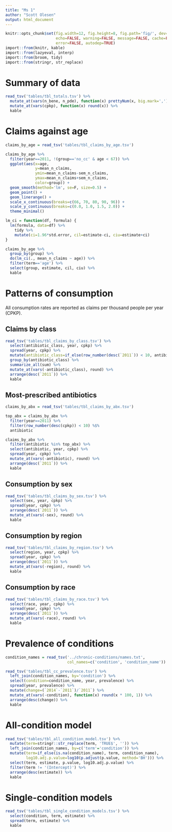 ```yaml
---
title: "Ms 1"
author: "Scott Olesen"
output: html_document
---
```


```r
knitr::opts_chunk$set(fig.width=12, fig.height=8, fig.path='fig/', dev=c('pdf', 'png'),
                      echo=FALSE, warning=FALSE, message=FALSE, cache=FALSE,
                      error=FALSE, autodep=TRUE)
import::from(knitr, kable)
import::from(lazyeval, interp)
import::from(broom, tidy)
import::from(stringr, str_replace)
```

# Summary of data

```r
read_tsv('tables/tbl_totals.tsv') %>%
  mutate_at(vars(n_bene, n_pde), function(x) prettyNum(x, big.mark=',')) %>%
  mutate_at(vars(cpkp), function(x) round(x)) %>%
  kable
```

# Claims against age

```r
claims_by_age = read_tsv('tables/tbl_claims_by_age.tsv')

claims_by_age %>%
  filter(year==2011, !(group=='no_cc' & age < 67)) %>%
  ggplot(aes(x=age,
             y=mean_n_claims,
             ymin=mean_n_claims-sem_n_claims,
             ymax=mean_n_claims+sem_n_claims,
             color=group)) +
  geom_smooth(method='lm', se=F, size=0.5) +
  geom_point() +
  geom_linerange() +
  scale_x_continuous(breaks=c(66, 70, 80, 90, 96)) +
  scale_y_continuous(breaks=c(0.0, 1.0, 1.5, 2.0)) +
  theme_minimal()

lm_ci = function(df, formula) {
  lm(formula, data=df) %>%
    tidy %>%
    mutate(ci=1.96*std.error, cil=estimate-ci, ciu=estimate+ci)
}

claims_by_age %>%
  group_by(group) %>%
  do(lm_ci(., mean_n_claims ~ age)) %>%
  filter(term=='age') %>%
  select(group, estimate, cil, ciu) %>%
  kable
```


# Patterns of consumption

All consumption rates are reported as claims per thousand people per year (CPKP).

## Claims by class

```r
read_tsv('tables/tbl_claims_by_class.tsv') %>%
  select(antibiotic_class, year, cpkp) %>%
  spread(year, cpkp) %>%
  mutate(antibiotic_class=if_else(row_number(desc(`2011`)) < 10, antibiotic_class, 'other')) %>%
  group_by(antibiotic_class) %>%
  summarize_all(sum) %>%
  mutate_at(vars(-antibiotic_class), round) %>%
  arrange(desc(`2011`)) %>%
  kable
```

## Most-prescribed antibiotics

```r
claims_by_abx = read_tsv('tables/tbl_claims_by_abx.tsv')

top_abx = claims_by_abx %>%
  filter(year==2011) %>%
  filter(row_number(desc(cpkp)) < 10) %$%
  antibiotic

claims_by_abx %>%
  filter(antibiotic %in% top_abx) %>%
  select(antibiotic, year, cpkp) %>%
  spread(year, cpkp) %>%
  mutate_at(vars(-antibiotic), round) %>%
  arrange(desc(`2011`)) %>%
  kable
```

## Consumption by sex

```r
read_tsv('tables/tbl_claims_by_sex.tsv') %>%
  select(sex, year, cpkp) %>%
  spread(year, cpkp) %>%
  arrange(desc(`2011`)) %>% 
  mutate_at(vars(-sex), round) %>%
  kable
```

## Consumption by region

```r
read_tsv('tables/tbl_claims_by_region.tsv') %>%
  select(region, year, cpkp) %>%
  spread(year, cpkp) %>%
  arrange(desc(`2011`)) %>% 
  mutate_at(vars(-region), round) %>%
  kable
```

## Consumption by race

```r
read_tsv('tables/tbl_claims_by_race.tsv') %>%
  select(race, year, cpkp) %>%
  spread(year, cpkp) %>%
  arrange(desc(`2011`)) %>% 
  mutate_at(vars(-race), round) %>%
  kable
```

# Prevalence of conditions

```r
condition_names = read_tsv('../chronic-conditions/names.txt',
                           col_names=c('condition', 'condition_name'))

read_tsv('tables/tbl_cc_prevalence.tsv') %>%
  left_join(condition_names, by='condition') %>%
  select(condition=condition_name, year, prevalence) %>%
  spread(year, prevalence) %>%
  mutate(change=(`2014`-`2011`)/`2011`) %>%
  mutate_at(vars(-condition), function(x) round(x * 100, 1)) %>%
  arrange(desc(change)) %>%
  kable
```

# All-condition model

```r
read_tsv('tables/tbl_all_condition_model.tsv') %>%
  mutate(term=stringr::str_replace(term, 'TRUE$', '')) %>%
  left_join(condition_names, by=c('term'='condition')) %>%
  mutate(term=if_else(is.na(condition_name), term, condition_name),
         log10.adj.p.value=log10(p.adjust(p.value, method='BH'))) %>%
  select(term, estimate, p.value, log10.adj.p.value) %>%
  filter(term != '(Intercept)') %>%
  arrange(desc(estimate)) %>%
  kable
```

# Single-condition models

```r
read_tsv('tables/tbl_single_condition_models.tsv') %>%
  select(condition, term, estimate) %>%
  spread(term, estimate) %>%
  kable
```

